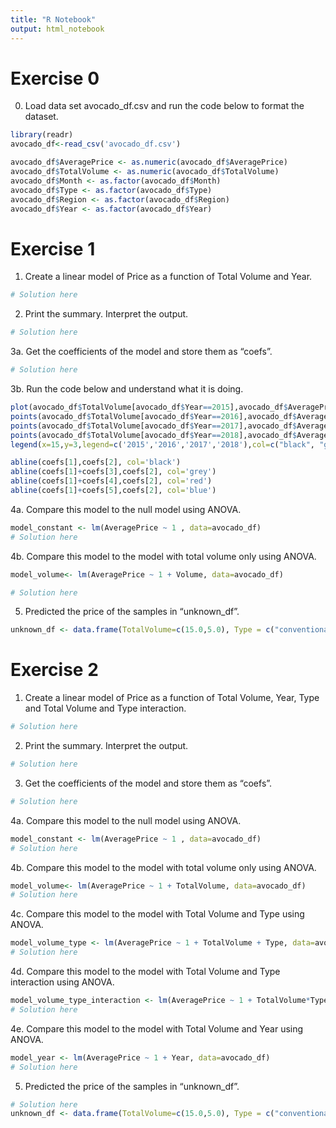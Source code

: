 ```yaml
---
title: "R Notebook"
output: html_notebook
---
```


# Exercise 0

0. Load data set avocado_df.csv and run the code below to format the dataset. 
```r
library(readr)
avocado_df<-read_csv('avocado_df.csv')
```
```r
avocado_df$AveragePrice <- as.numeric(avocado_df$AveragePrice)
avocado_df$TotalVolume <- as.numeric(avocado_df$TotalVolume) 
avocado_df$Month <- as.factor(avocado_df$Month) 
avocado_df$Type <- as.factor(avocado_df$Type) 
avocado_df$Region <- as.factor(avocado_df$Region) 
avocado_df$Year <- as.factor(avocado_df$Year) 
```
# Exercise 1


1. Create a linear model of Price as a function of Total Volume and Year.

```r
# Solution here


```
2. Print the summary. Interpret the output.

```r
# Solution here


```

3a. Get the coefficients of the model and store them as "coefs".

```r
# Solution here


```

3b. Run the code below and understand what it is doing.

```r
plot(avocado_df$TotalVolume[avocado_df$Year==2015],avocado_df$AveragePrice[avocado_df$Year==2015], xlab= 'Total Volume', ylab = 'Average Price', col = 'black',xlim=c(4,19))
points(avocado_df$TotalVolume[avocado_df$Year==2016],avocado_df$AveragePrice[avocado_df$Year==2016], xlab= 'Total Volume', ylab = 'Average Price', col = 'grey')
points(avocado_df$TotalVolume[avocado_df$Year==2017],avocado_df$AveragePrice[avocado_df$Year==2017], xlab= 'Total Volume', ylab = 'Average Price', col = 'red')
points(avocado_df$TotalVolume[avocado_df$Year==2018],avocado_df$AveragePrice[avocado_df$Year==2018], xlab= 'Total Volume', ylab = 'Average Price', col = 'blue')
legend(x=15,y=3,legend=c('2015','2016','2017','2018'),col=c("black", "grey","red","blue"),pch=1)

abline(coefs[1],coefs[2], col='black')
abline(coefs[1]+coefs[3],coefs[2], col='grey')
abline(coefs[1]+coefs[4],coefs[2], col='red')
abline(coefs[1]+coefs[5],coefs[2], col='blue')
```

4a. Compare this model to the null model using ANOVA.

```r
model_constant <- lm(AveragePrice ~ 1 , data=avocado_df)
# Solution here

```

4b. Compare this model to the model with total volume only using ANOVA.

```r
model_volume<- lm(AveragePrice ~ 1 + Volume, data=avocado_df)

# Solution here

```
5. Predicted the price of the samples in "unknown_df".

```r
unknown_df <- data.frame(TotalVolume=c(15.0,5.0), Type = c("conventional","organic"), Year=c("2016","2015"))

```

# Exercise 2


1. Create a linear model of Price as a function of Total Volume, Year, Type and Total Volume and Type interaction.

```r
# Solution here


```

2. Print the summary. Interpret the output.

```r
# Solution here


```

3. Get the coefficients of the model and store them as "coefs".

```r
# Solution here


```

4a. Compare this model to the null model using ANOVA.

```r
model_constant <- lm(AveragePrice ~ 1 , data=avocado_df)
# Solution here

```

4b. Compare this model to the model with total volume only using ANOVA.

```r
model_volume<- lm(AveragePrice ~ 1 + TotalVolume, data=avocado_df)
# Solution here

```

4c. Compare this model to the model with Total Volume and Type using ANOVA.

```r
model_volume_type <- lm(AveragePrice ~ 1 + TotalVolume + Type, data=avocado_df)
# Solution here

```

4d. Compare this model to the model with Total Volume and Type interaction using ANOVA.

```r
model_volume_type_interaction <- lm(AveragePrice ~ 1 + TotalVolume*Type, data=avocado_df)
# Solution here

```

4e. Compare this model to the model with Total Volume and Year using ANOVA.

```r
model_year <- lm(AveragePrice ~ 1 + Year, data=avocado_df)
# Solution here


```
5. Predicted the price of the samples in "unknown_df".

```r
# Solution here
unknown_df <- data.frame(TotalVolume=c(15.0,5.0), Type = c("conventional","organic"), Year=c("2016","2015"))

```

